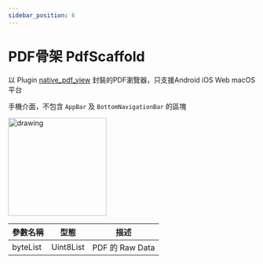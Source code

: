 ```yaml
---
sidebar_position: 6
---
```


# PDF骨架 PdfScaffold

以 Plugin [native_pdf_view](https://pub.dev/packages/native_pdf_view) 封裝的PDF瀏覽器，只支援Android iOS Web macOS 平台

手機介面，不包含 `AppBar` 及 `BottomNavigationBar` 的區塊

<img src="images/scaffolds/pdf/mobile.png" alt="drawing" width="200"/>

| 參數名稱                         | 型態                             | 描述                             |
| ------------------------------- | ------------------------------- | ------------------------------- |
| byteList | Uint8List | PDF 的 Raw Data |